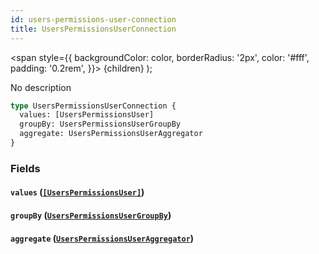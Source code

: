 ```yaml
---
id: users-permissions-user-connection
title: UsersPermissionsUserConnection
---
```


<span
style={{
      backgroundColor: color,
      borderRadius: '2px',
      color: '#fff',
      padding: '0.2rem',
    }}>
{children}
</span>
);

No description

```graphql
type UsersPermissionsUserConnection {
  values: [UsersPermissionsUser]
  groupBy: UsersPermissionsUserGroupBy
  aggregate: UsersPermissionsUserAggregator
}
```

### Fields

#### `values` ([`[UsersPermissionsUser]`](/v1/objects/users-permissions-user))

#### `groupBy` ([`UsersPermissionsUserGroupBy`](/v1/objects/users-permissions-user-group-by))

#### `aggregate` ([`UsersPermissionsUserAggregator`](/v1/objects/users-permissions-user-aggregator))

